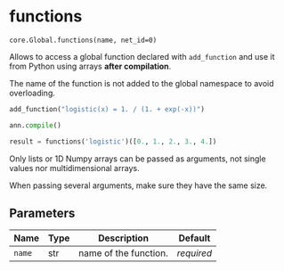 # functions { #ANNarchy.core.Global.functions }

`core.Global.functions(name, net_id=0)`

Allows to access a global function declared with ``add_function`` and use it from Python using arrays **after compilation**.

The name of the function is not added to the global namespace to avoid overloading.

```python
add_function("logistic(x) = 1. / (1. + exp(-x))") 

ann.compile()  

result = functions('logistic')([0., 1., 2., 3., 4.])
```

Only lists or 1D Numpy arrays can be passed as arguments, not single values nor multidimensional arrays.

When passing several arguments, make sure they have the same size.

## Parameters

| Name   | Type   | Description           | Default    |
|--------|--------|-----------------------|------------|
| `name` | str    | name of the function. | _required_ |